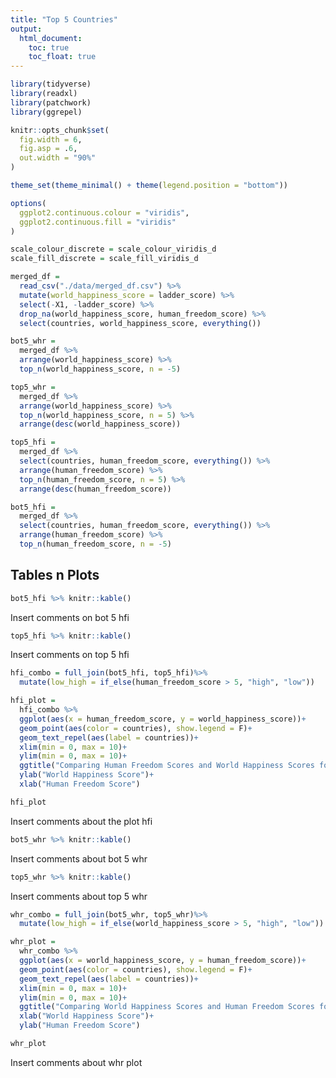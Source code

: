 ```yaml
---
title: "Top 5 Countries"
output: 
  html_document:
    toc: true
    toc_float: true
---
```





```r
library(tidyverse)
library(readxl)
library(patchwork)
library(ggrepel)

knitr::opts_chunk$set(
  fig.width = 6,
  fig.asp = .6,
  out.width = "90%"
)

theme_set(theme_minimal() + theme(legend.position = "bottom"))

options(
  ggplot2.continuous.colour = "viridis",
  ggplot2.continuous.fill = "viridis"
)

scale_colour_discrete = scale_colour_viridis_d
scale_fill_discrete = scale_fill_viridis_d
```

```r
merged_df = 
  read_csv("./data/merged_df.csv") %>% 
  mutate(world_happiness_score = ladder_score) %>% 
  select(-X1, -ladder_score) %>% 
  drop_na(world_happiness_score, human_freedom_score) %>% 
  select(countries, world_happiness_score, everything())
```

```r
bot5_whr = 
  merged_df %>% 
  arrange(world_happiness_score) %>% 
  top_n(world_happiness_score, n = -5)

```

```r
top5_whr = 
  merged_df %>% 
  arrange(world_happiness_score) %>% 
  top_n(world_happiness_score, n = 5) %>% 
  arrange(desc(world_happiness_score))

```

```r
top5_hfi = 
  merged_df %>% 
  select(countries, human_freedom_score, everything()) %>% 
  arrange(human_freedom_score) %>% 
  top_n(human_freedom_score, n = 5) %>% 
  arrange(desc(human_freedom_score))
```

```r
bot5_hfi = 
  merged_df %>% 
  select(countries, human_freedom_score, everything()) %>%
  arrange(human_freedom_score) %>% 
  top_n(human_freedom_score, n = -5)
```

## Tables n Plots


```r
bot5_hfi %>% knitr::kable()
```

Insert comments on bot 5 hfi

```r
top5_hfi %>% knitr::kable()
```

Insert comments on top 5 hfi



```r
hfi_combo = full_join(bot5_hfi, top5_hfi)%>% 
  mutate(low_high = if_else(human_freedom_score > 5, "high", "low"))

hfi_plot = 
  hfi_combo %>% 
  ggplot(aes(x = human_freedom_score, y = world_happiness_score))+
  geom_point(aes(color = countries), show.legend = F)+
  geom_text_repel(aes(label = countries))+
  xlim(min = 0, max = 10)+
  ylim(min = 0, max = 10)+  
  ggtitle("Comparing Human Freedom Scores and World Happiness Scores for Top 5 and Bottom 5 Human Freedom Scores")+
  ylab("World Happiness Score")+
  xlab("Human Freedom Score")

hfi_plot
```

Insert comments about the plot hfi

```r
bot5_whr %>% knitr::kable()
```

Insert comments about bot 5 whr

```r
top5_whr %>% knitr::kable()
```

Insert comments about top 5 whr

```r
whr_combo = full_join(bot5_whr, top5_whr)%>% 
  mutate(low_high = if_else(world_happiness_score > 5, "high", "low"))

whr_plot = 
  whr_combo %>% 
  ggplot(aes(x = world_happiness_score, y = human_freedom_score))+
  geom_point(aes(color = countries), show.legend = F)+
  geom_text_repel(aes(label = countries))+
  xlim(min = 0, max = 10)+
  ylim(min = 0, max = 10)+
  ggtitle("Comparing World Happiness Scores and Human Freedom Scores for Top 5 and Bottom 5 Happiness Scores")+
  xlab("World Happiness Score")+
  ylab("Human Freedom Score")

whr_plot
```

Insert comments about whr plot
